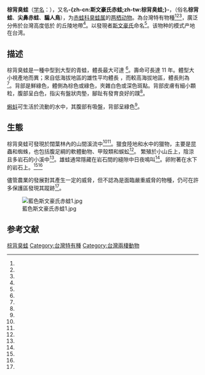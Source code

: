 {{noteTA
|G1=LS
|T=zh-cn:棕背臭蛙; zh-tw:斯文豪氏赤蛙; 
|1=zh-cn:棕背臭蛙; zh-tw:斯文豪氏赤蛙; 
}}
{{speciesbox
| name = 棕背臭蛙
| image = 斯文豪氏赤蛙.JPG
| status = LC
| status_system = IUCN3.1
|status_ref = <ref name=IUCN>{{IUCN| id = 58727| taxon = ''Odorrana swinhoana''| assessors = Lue Kuangyang, Chou Wenhao| assessment_year = 2004| version = 2012.2| accessdate = 15 December 2012}}</ref>
| genus = Odorrana
| species = swinhoana
| authority = ([[George_Albert_Boulenger|Boulenger]], 1903)
| synonyms = 
*''Rana swinhoana'' <small>Boulenger, 1903</small>
*''Rana taiwaniana'' <small>Otsu, 1973</small>
| synonyms_ref = <ref name=Frost/>
}}

'''棕背臭蛙'''（[[学名|学名]]：{{lang|la|''Odorrana swinhoana''}}），又名'''-{zh-cn:斯文豪氏赤蛙;zh-tw:棕背臭蛙;}-'''，（俗名'''棕背蛙'''、'''尖鼻赤蛙'''、'''騙人鳥'''），为[[蛙科|赤蛙科]][[臭蛙属|臭蛙属]]的[[两栖动物|两栖动物]]。為台灣特有物種<ref name=Frost/><ref name=Lue/><ref name=TaiBNet/>，廣泛分佈於台灣高度低於 {{convert|2000|m|abbr=on}} 的丘陵地帶<ref name=IUCN/>。以發現者[[郇和|斯文豪氏]]命名<ref name="Beolens et al. 2013"/>。该物种的模式产地在台湾。
==描述==
棕背臭蛙是一種中型到大型的青蛙，體長最大可達 {{convert|12|cm|in|1|abbr=on}}<ref name=Lue/>。壽命可長達 11 年。體型大小視產地而異；來自低海拔地區的雄性平均體長  {{convert|58|至|73|mm|in|1|abbr=on}} ，而較高海拔地區，體長則為 {{convert|73|至|85|mm|in|1|abbr=on}}<ref name="Lai et al. 2005"/>。背部是鮮綠色，體側為棕色或綠色，夾雜白色或深色斑點。背部皮膚有細小顆粒，腹部呈白色，指尖有盤狀肉墊，腳趾有發育良好的蹼<ref name=Lue/>。

[[蝌蚪|蝌蚪]]可生活於流動的水中，其腹部有吸盤，背部呈綠色<ref name=Lue/>。

==生態==
棕背臭蛙可發現於闊葉林內的山間溪流中<ref name=IUCN/><ref name=Lue/>。獵食陸地和水中的獵物，主要是昆蟲和蜘蛛，也包括腹足綱的軟體動物、甲殼類和蜈蚣<ref name="Kam et al. 1998"/>。 繁殖於小山丘上，陰涼且多岩石的小溪中<ref name=IUCN/>。雄蛙通常隱藏在岩石間的縫隙中日夜鳴叫<ref name=Lue/>。卵附著在水下的岩石上。<ref name=IUCN/><ref name="Kam et al. 1998"/>

儘管農業的發展對其產生一定的威脅，但不認為是面臨嚴重威脅的物種，仍可在許多保護區發現其蹤跡<ref name=IUCN/>。

[[File:藍色斯文豪氏赤蛙1.jpg|thumb]]

==参考文献==
{{Reflist|refs=
<ref name="Beolens et al. 2013">{{cite book |last1=Beolens |first1=Bo |last2=Watkins |first2=Michael |last3=Grayson |first3=Michael |last-author-amp=yes |title=The Eponym Dictionary of Amphibians |url=https://books.google.com/books?id=QJY3BAAAQBAJ&pg=PA210 |date=2013 |publisher=Pelagic Publishing |isbn=978-1-907807-42-8 |page=210 |access-date=2018-12-27 |archive-date=2019-09-18 |archive-url=https://web.archive.org/web/20190918135041/https://books.google.com/books?id=QJY3BAAAQBAJ&pg=PA210 |dead-url=no }}</ref>
<ref name=Frost>{{cite web |url=http://research.amnh.org/vz/herpetology/amphibia/index.php//Amphibia/Anura/Ranidae/Odorrana/Odorrana-swinhoana |title=''Odorrana swinhoana'' (Boulenger, 1903) |author=Frost, Darrel R. |year=2018 |work=Amphibian Species of the World: an Online Reference. Version 6.0 |publisher=American Museum of Natural History |accessdate=27 February 2018 |archive-date=2018-12-27 |archive-url=https://web.archive.org/web/20181227181520/http://research.amnh.org/vz/herpetology/amphibia/index.php//Amphibia/Anura/Ranidae/Odorrana/Odorrana-swinhoana |dead-url=no }}</ref>
<ref name="Kam et al. 1998">{{Cite journal |last=Kam |first=Yeong-Choy |last2=Chen |first2=Te-Chih |last3=Yang |first3=Jeng-Tze |last4=Yu |first4=Fan-Chieh |last5=Yu |first5=Kuo-Ming |last-author-amp=yes |date=1998 |title=Seasonal activity, reproduction, and diet of a riparian frog (''Rana swinhoana'') from a subtropical forest in Taiwan |journal=Journal of Herpetology |volume=32 |issue=3 |pages=447–452 |doi=10.2307/1565464}}</ref>
<ref name="Lai et al. 2005">{{Cite journal |last=Lai |first=Yung-Chih |last2=Lee |first2=Tsung-Han |last3=Kam |first3=Yeong-Choy |last-author-amp=yes |date=2005 |title=A skeletochronological study on a subtropical, riparian ranid (''Rana swinhoana'') from different elevations in Taiwan |journal=Zoological Science |volume=22 |issue=6 |pages=653–658 |doi=10.2108/zsj.22.653}}</ref>
<ref name=Lue>{{cite web |url=http://amphibia.biota.biodiv.tw/pages/502 |title=''Odorrana swinhoana'' |author=Lue, Kuang-Yang |date= |work=BiotaTaiwanica |publisher= |accessdate=31 July 2012 |archive-url=https://web.archive.org/web/20160430200742/http://amphibia.biota.biodiv.tw/pages/502 |archive-date=30 April 2016 |dead-url=yes}}</ref>
<ref name=TaiBNet>{{cite web |url=http://taibnet.sinica.edu.tw/eng/taibnet_species_detail.php?name_code=416663 |title=''Odorrana swinhoana'' |editor=K. T. Shao |year= |work=Catalogue of life in Taiwan |publisher=Biodiversity Research Center, Academia Sinica, Taiwan |accessdate=1 March 2018 |archive-date=2018-12-27 |archive-url=https://web.archive.org/web/20181227181419/http://taibnet.sinica.edu.tw/eng/taibnet_species_detail.php?name_code=416663 |dead-url=no }}</ref>
}}
{{Wikispecies|Odorrana swinhoana}}
{{Commons category|Odorrana swinhoana}}

{{Taxonbar|from=Q1038816}}

[[Category:臭蛙属|棕背臭蛙]]
[[Category:台灣特有種|Category:台灣特有種]]
[[Category:台灣兩棲動物|Category:台灣兩棲動物]]